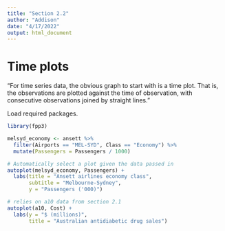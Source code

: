 ```yaml
---
title: "Section 2.2"
author: "Addison"
date: "4/17/2022"
output: html_document
---
```


# Time plots

"For time series data, the obvious graph to start with is a time plot. That is, the observations are plotted against the time of observation, with consecutive observations joined by straight lines."

Load required packages.
```r
library(fpp3)
```

```r
melsyd_economy <- ansett %>% 
  filter(Airports == "MEL-SYD", Class == "Economy") %>% 
  mutate(Passengers = Passengers / 1000)

# Automatically select a plot given the data passed in
autoplot(melsyd_economy, Passengers) +
  labs(title = "Ansett airlines economy class",
       subtitle = "Melbourne-Sydney",
       y = "Passengers ('000)")
```
```r
# relies on a10 data from section 2.1
autoplot(a10, Cost) +
  labs(y = "$ (millions)",
       title = "Australian antidiabetic drug sales")
```
